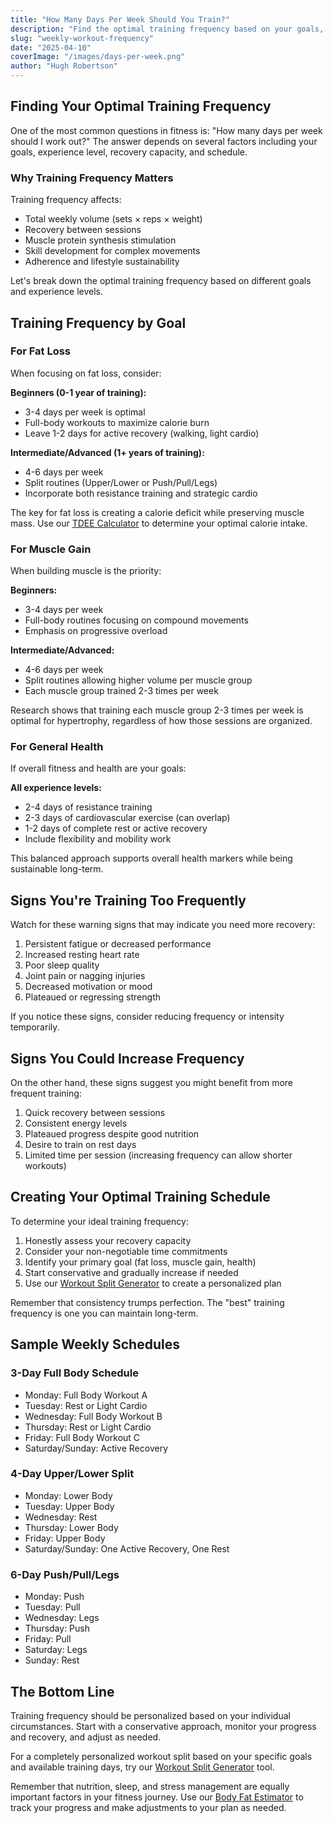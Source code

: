 ```yaml
---
title: "How Many Days Per Week Should You Train?"
description: "Find the optimal training frequency based on your goals, experience level, and recovery capacity."
slug: "weekly-workout-frequency"
date: "2025-04-10"
coverImage: "/images/days-per-week.png"
author: "Hugh Robertson"
---
```


## Finding Your Optimal Training Frequency

One of the most common questions in fitness is: "How many days per week should I work out?" The answer depends on several factors including your goals, experience level, recovery capacity, and schedule.

### Why Training Frequency Matters

Training frequency affects:
- Total weekly volume (sets × reps × weight)
- Recovery between sessions
- Muscle protein synthesis stimulation
- Skill development for complex movements
- Adherence and lifestyle sustainability

Let's break down the optimal training frequency based on different goals and experience levels.

## Training Frequency by Goal

### For Fat Loss

When focusing on fat loss, consider:

**Beginners (0-1 year of training):**
- 3-4 days per week is optimal
- Full-body workouts to maximize calorie burn
- Leave 1-2 days for active recovery (walking, light cardio)

**Intermediate/Advanced (1+ years of training):**
- 4-6 days per week
- Split routines (Upper/Lower or Push/Pull/Legs)
- Incorporate both resistance training and strategic cardio

The key for fat loss is creating a calorie deficit while preserving muscle mass. Use our [TDEE Calculator](/tools/tdee) to determine your optimal calorie intake.

### For Muscle Gain

When building muscle is the priority:

**Beginners:**
- 3-4 days per week
- Full-body routines focusing on compound movements
- Emphasis on progressive overload

**Intermediate/Advanced:**
- 4-6 days per week
- Split routines allowing higher volume per muscle group
- Each muscle group trained 2-3 times per week

Research shows that training each muscle group 2-3 times per week is optimal for hypertrophy, regardless of how those sessions are organized.

### For General Health

If overall fitness and health are your goals:

**All experience levels:**
- 2-4 days of resistance training
- 2-3 days of cardiovascular exercise (can overlap)
- 1-2 days of complete rest or active recovery
- Include flexibility and mobility work

This balanced approach supports overall health markers while being sustainable long-term.

## Signs You're Training Too Frequently

Watch for these warning signs that may indicate you need more recovery:

1. Persistent fatigue or decreased performance
2. Increased resting heart rate
3. Poor sleep quality
4. Joint pain or nagging injuries
5. Decreased motivation or mood
6. Plateaued or regressing strength

If you notice these signs, consider reducing frequency or intensity temporarily.

## Signs You Could Increase Frequency

On the other hand, these signs suggest you might benefit from more frequent training:

1. Quick recovery between sessions
2. Consistent energy levels
3. Plateaued progress despite good nutrition
4. Desire to train on rest days
5. Limited time per session (increasing frequency can allow shorter workouts)

## Creating Your Optimal Training Schedule

To determine your ideal training frequency:

1. Honestly assess your recovery capacity
2. Consider your non-negotiable time commitments
3. Identify your primary goal (fat loss, muscle gain, health)
4. Start conservative and gradually increase if needed
5. Use our [Workout Split Generator](/tools/workout-split) to create a personalized plan

Remember that consistency trumps perfection. The "best" training frequency is one you can maintain long-term.

## Sample Weekly Schedules

### 3-Day Full Body Schedule
- Monday: Full Body Workout A
- Tuesday: Rest or Light Cardio
- Wednesday: Full Body Workout B
- Thursday: Rest or Light Cardio
- Friday: Full Body Workout C
- Saturday/Sunday: Active Recovery

### 4-Day Upper/Lower Split
- Monday: Lower Body
- Tuesday: Upper Body
- Wednesday: Rest
- Thursday: Lower Body
- Friday: Upper Body
- Saturday/Sunday: One Active Recovery, One Rest

### 6-Day Push/Pull/Legs
- Monday: Push
- Tuesday: Pull
- Wednesday: Legs
- Thursday: Push
- Friday: Pull
- Saturday: Legs
- Sunday: Rest

## The Bottom Line

Training frequency should be personalized based on your individual circumstances. Start with a conservative approach, monitor your progress and recovery, and adjust as needed.

For a completely personalized workout split based on your specific goals and available training days, try our [Workout Split Generator](/tools/workout-split) tool.

Remember that nutrition, sleep, and stress management are equally important factors in your fitness journey. Use our [Body Fat Estimator](/tools/bodyfat) to track your progress and make adjustments to your plan as needed.
